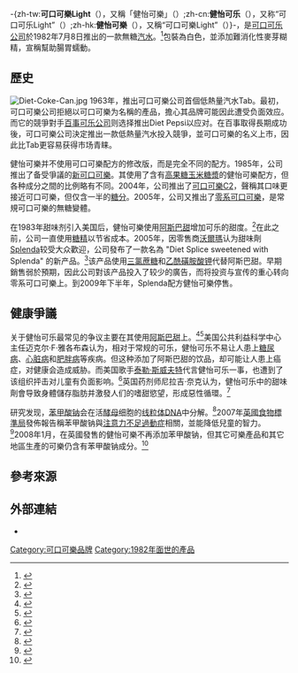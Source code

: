 {{NoteTA
|T=zh-tw:可口可樂Light;zh-cn:健怡可乐;zh-hk:健怡可樂;
|1=zh-tw:可口可樂Light;zh-cn:健怡可乐;zh-hk:健怡可樂;
|2=zh-cn:零度可口可乐;zh-tw:可口可樂Zero;zh-hk:零系可口可樂;
|3=zh-cn:泰勒·斯威夫特;zh-tw:泰勒絲;zh-hk:泰勒·斯威夫特;
}}
{{Infobox Beverage
|name=Diet Coke<br /><small>健怡可樂</small>
|image=[[File:Diet_Coke_Logo.svg|200px]]
|type= [[可樂|可樂]]
|manufacturer=[[可口可乐公司|可口可乐公司]]
|origin=美國
|introduced=1982年（{{Years or months ago|1982}}）
|color=[[焦糖色素|焦糖色]]
|related= [[可口可乐|可口可乐]]<br>[[可口可乐C2|可口可乐C2]]<br>[[零系可口可樂|零系可口可樂]]<br>[[Tab_(汽水)|Tab]]<br>Diet Pepsi
|variants=
* [[無咖啡因的可口可樂|無咖啡因健怡可樂]]
* [[櫻桃味健怡可樂|櫻桃味健怡可樂]]
* [[青檸味可口可樂|青檸味健怡可樂]]
* [[桑戈健怡可樂|桑戈健怡可樂]]
<!-- DO ''not'' remove the flavors, regarding to the flavors, any changes will be reverted. -->
|also known as= Coca-Cola light
}}
-{zh-tw:'''可口可樂Light'''（{{lang-en|Coca-Cola Light}}），又稱「健怡可樂」（{{lang|en|Diet Coke}}）;zh-cn:'''健怡可乐'''（{{lang-en|Diet Coke}}），又称“可口可乐Light”（{{lang|en|Coca-Cola Light}}）;zh-hk:'''健怡可樂'''（{{lang-en|Diet Coke}}），又稱“可口可樂Light”（{{lang|en|Coca-Cola Light}}）}-，是[[可口可乐公司|可口可乐公司]]於1982年7月8日推出的一款無糖[[汽水|汽水]]。<ref name=dcintr>{{cite news |url=https://news.google.com/newspapers?id=QQEzAAAAIBAJ&sjid=WBMEAAAAIBAJ&pg=1916%2C2196972 |newspaper=Wilmington Morning Star |location=North Carolina |agency=Associated Press |title=Diet Coke introduced |date=1982-07-09 |page=6B |accessdate=2017-02-06 |archive-date=2017-04-22 |archive-url=https://web.archive.org/web/20170422032549/https://news.google.com/newspapers?id=QQEzAAAAIBAJ&sjid=WBMEAAAAIBAJ&pg=1916%2C2196972 |dead-url=no }}</ref>包裝為白色，並添加難消化性麥芽糊精，宣稱幫助腸胃蠕動。

==歷史==
[[File:Diet-Coke-Can.jpg|thumb]]
1963年，推出可口可樂公司首個低熱量汽水Tab。最初，可口可樂公司拒絕以可口可樂为名稱的產品，擔心其品牌可能因此遭受负面效应。而它的競爭對手[[百事可乐公司|百事可乐公司]]则选择推出Diet Pepsi以应对。在百事取得長期成功後，可口可樂公司決定推出一款低熱量汽水投入競爭，並可口可樂的名义上市，因此比Tab更容易获得市场青睐。

健怡可樂并不使用可口可樂配方的修改版，而是完全不同的配方。1985年，公司推出了备受爭議的[[新可口可樂|新可口可樂]]。其使用了含有[[高果糖玉米糖漿|高果糖玉米糖漿]]的健怡可樂配方，但各种成分之間的比例略有不同。2004年，公司推出了[[可口可樂C2|可口可樂C2]]，聲稱其口味更接近可口可樂，但仅含一半的[[糖分|糖分]]。2005年，公司又推出了[[零系可口可樂|零系可口可樂]]，是常規可口可樂的無糖變體。

在1983年甜味剂引入美国后，健怡可樂使用[[阿斯巴甜|阿斯巴甜]]增加可乐的甜度。<ref>{{cite news|title=Coke Beginning Aspartame Use |publisher=New York Times |page=D4 |date=August 18, 1983}}</ref>在此之前，公司一直使用[[糖精|糖精]]以节省成本。2005年，因零售商[[沃爾瑪|沃爾瑪]]认为甜味劑[[三氯蔗糖|Splenda]]较受大众歡迎，公司發布了一款名為 "Diet Splice sweetened with Splenda" 的新产品。<ref>{{cite web|url=http://www.coca-colaproductfacts.com/en/coca-cola-products/diet-coke-splenda/|title=Diet Coke with Splenda|accessdate=2017-02-06|publisher=[[可口可樂公司|Coca Cola Company]]|deadurl=yes|archiveurl=https://web.archive.org/web/20170207031641/http://www.coca-colaproductfacts.com/en/coca-cola-products/diet-coke-splenda/|archivedate=2017-02-07|df=}}</ref>该产品使用[[三氯蔗糖|三氯蔗糖]]和[[乙酰磺胺酸钾|乙酰磺胺酸钾]]代替阿斯巴甜。早期銷售弱於預期，因此公司對该产品投入了较少的廣告，而将投资与宣传的重心转向零系可口可樂上。到2009年下半年，Splenda配方健怡可樂停售。

==健康爭議==
关于健怡可乐最常见的争议主要在其使用[[阿斯巴甜|阿斯巴甜]]上。<ref>{{Cite journal|last=Nettleton|first=Jennifer A.|last2=Lutsey|first2=Pamela L.|last3=Wang|first3=Youfa|last4=Lima|first4=João A.|last5=Michos|first5=Erin D.|last6=Jacobs|first6=David R.|date=2009-04-01|title=Diet Soda Intake and Risk of Incident Metabolic Syndrome and Type 2 Diabetes in the Multi-Ethnic Study of Atherosclerosis (MESA)|url=http://care.diabetesjournals.org/content/32/4/688|journal=Diabetes Care|volume=32|issue=4|pages=688–694|doi=10.2337/dc08-1799|issn=0149-5992|pmc=2660468|pmid=19151203|access-date=2017-02-06|archive-date=2016-12-02|archive-url=https://web.archive.org/web/20161202023705/http://care.diabetesjournals.org/content/32/4/688|dead-url=no}}</ref><ref>{{Cite journal|last=Maher|first=T J|last2=Wurtman|first2=R J|date=1987-11-01|title=Possible neurologic effects of aspartame, a widely used food additive.|url=http://www.ncbi.nlm.nih.gov/pmc/articles/PMC1474447/|journal=Environmental Health Perspectives|volume=75|pages=53–57|issn=0091-6765|pmc=1474447|pmid=3319565|access-date=2017-02-06|archive-date=2022-04-18|archive-url=https://web.archive.org/web/20220418204655/https://www.ncbi.nlm.nih.gov/pmc/articles/PMC1474447/}}</ref>美国公共利益科学中心主任迈克尔·F·雅各布森认为，相对于常规的可乐，健怡可乐不易让人患上[[糖尿病|糖尿病]]、[[心脏病|心脏病]]和[[肥胖病|肥胖病]]等疾病。但这种添加了阿斯巴甜的饮品，却可能让人患上癌症，对健康会造成威胁。而美国歌手[[泰勒·斯威夫特|泰勒·斯威夫特]]代言健怡可乐一事，也遭到了该组织抨击对儿童有负面影响。<ref>{{cite web|url=http://finance.sina.com.cn/consume/puguangtai/20150127/135421408634.shtml|title=可口可乐旗下健怡可乐被指存致癌风险|work=[[新浪|新浪]]|date=2015-01-27|accessdate=2017-02-06|archive-date=2019-06-10|archive-url=https://web.archive.org/web/20190610093149/http://finance.sina.com.cn/consume/puguangtai/20150127/135421408634.shtml|dead-url=no}}</ref>英国药剂师尼拉吉·奈克认为，健怡可乐中的甜味劑會导致身體儲存脂肪并激發人们的嗜甜慾望，形成惡性循環。<ref>{{cite news|url=http://hk.apple.nextmedia.com/international/art/20150807/19246865|newspaper=[[苹果日报_(香港)|苹果日报]]|title=健怡可樂1小時身體之旅 令人上癮想食甜|date=2015-08-07|accessdate=2017-02-06|archive-date=2017-02-07|archive-url=https://web.archive.org/web/20170207113053/http://hk.apple.nextmedia.com/international/art/20150807/19246865|dead-url=no}}</ref>

研究发现，[[苯甲酸钠|苯甲酸钠]]会在活[[酵母|酵母]]细胞的[[线粒体DNA|线粒体DNA]]中分解。<ref>{{cite web|url=http://www.independent.co.uk/life-style/health-and-families/health-news/caution-some-soft-drinks-may-seriously-harm-your-health-6262638.html|title=Caution: Some soft drinks may seriously harm your health|work=[[獨立報|The Independent]]|date=2011-11-15|accessdate=2017-02-06|archive-date=2019-04-13|archive-url=https://web.archive.org/web/20190413024709/https://www.independent.co.uk/life-style/health-and-families/health-news/caution-some-soft-drinks-may-seriously-harm-your-health-6262638.html|dead-url=no}}</ref>2007年[[英國食物標準局|英國食物標準局]]發佈報告稱苯甲酸钠與[[注意力不足過動症|注意力不足過動症]]相關，並能降低兒童的智力。<ref>{{cite web|url=http://leifgrunseth.com/2008/10/food-additives-hyperactivity-autism-spectrum-disorders-asd/|title=Food Additives, Hyperactivity & Autism Spectrum Disorders (ASD)|work=leifgrunseth.com|date=2007-10-17|archiveurl=https://web.archive.org/web/20090131122128/http://leifgrunseth.com/2008/10/food-additives-hyperactivity-autism-spectrum-disorders-asd|archivedate=2009-01-31|accessdate=2017-02-06|dead-url=no}}</ref>2008年1月，在英國發售的健怡可樂不再添加苯甲酸钠，但其它可樂產品和其它地區生產的可樂仍含有苯甲酸钠成分。<ref>{{cite web|url=http://www.foodnavigator.com/Financial-Industry/Sodium-benzoate-removed-from-Diet-Coke|title=Sodium benzoate removed from Diet Coke|first=Laura|last=Crowley|date=2008-05-27|accessdate=2010-05-28|archive-date=2010-08-02|archive-url=https://web.archive.org/web/20100802032423/http://www.foodnavigator.com/Financial-Industry/Sodium-benzoate-removed-from-Diet-Coke|dead-url=no}}</ref>

==參考來源==
{{Reflist|30em}}

==外部連結==
{{commons category|Diet Coke}}
* {{Official website|http://www.dietcoke.com}}

{{Varieties of Coca-Cola}}
{{Coca-Cola}}
{{可乐}}
{{Authority control}}
[[Category:可口可樂品牌|Category:可口可樂品牌]]
[[Category:1982年面世的產品|Category:1982年面世的產品]]